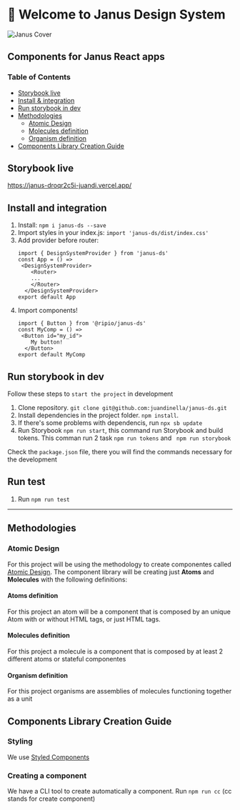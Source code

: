 
<Meta title="Intro" />

# 👋 Welcome to Janus Design System

![Janus Cover](cover.png)

## Components for Janus React apps

### Table of Contents

- [Storybook live](#storybook-live)
- [Install & integration](#install-and-integration)
- [Run storybook in dev](#run-storybook-in-dev)
- [Methodologies](#methodologies)
  - [Atomic Design](#atomic-design)
  - [Molecules definition](#molecules-definition)
  - [Organism definition](#organism-definition)
- [Components Library Creation Guide](#components-library-creation-guide)

## Storybook live

https://janus-droqr2c5i-juandi.vercel.app/

## Install and integration

1. Install: `npm i janus-ds --save`
2. Import styles in your index.js: `import 'janus-ds/dist/index.css'`
3. Add provider before router:
   ```
   import { DesignSystemProvider } from 'janus-ds'
   const App = () =>
   	<DesignSystemProvider>
       <Router>
       ...
       </Router>
     </DesignSystemProvider>
   export default App
   ```
4. Import components!
   ```
   import { Button } from '@ripio/janus-ds'
   const MyComp = () =>
   	<Button id="my_id">
       My button!
     </Button>
   export default MyComp
   ```

## Run storybook in dev

Follow these steps to `start the project` in development

1. Clone repository. `git clone git@github.com:juandinella/janus-ds.git`
2. Install dependencies in the project folder. `npm install`.
3. If there's some problems with dependencis, run `npx sb update`
4. Run Storybook `npm run start`, this command run Storybook and build tokens. This comman run 2 task `npm run tokens` and ` npm run storybook`

Check the `package.json` file, there you will find the commands necessary for the development

## Run test

1. Run `npm run test`

---

## Methodologies

### Atomic Design

For this project will be using the methodology to create componentes called [Atomic Design](https://shop.bradfrost.com/products/atomic-design-ebook). The component library will be creating just **Atoms** and **Molecules** with the following definitions:

#### Atoms definition

For this project an atom will be a component that is composed by an unique Atom with or without HTML tags, or just HTML tags.

#### Molecules definition

For this project a molecule is a component that is composed by at least 2 different atoms or stateful componentes

#### Organism definition

For this project organisms are assemblies of molecules functioning together as a unit

## Components Library Creation Guide

### Styling

We use [Styled Components](https://styled-components.com/)

### Creating a component

We have a CLI tool to create automatically a component. Run `npm run cc` (cc stands for create component)
